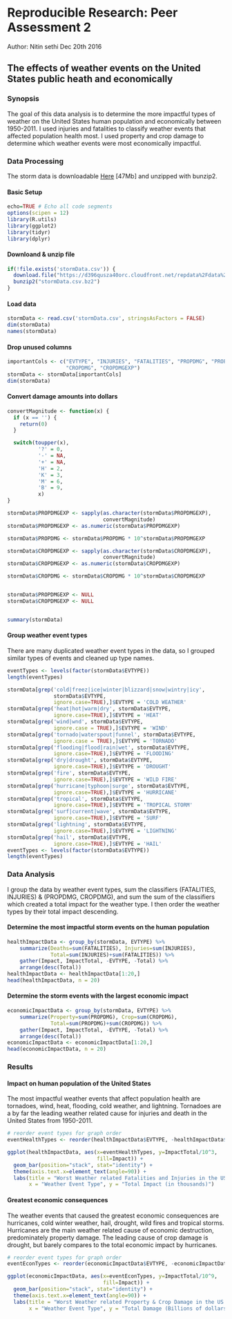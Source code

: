 # Reproducible Research: Peer Assessment 2
Author: Nitin sethi
Dec 20th 2016

## The effects of weather events on the United States public heath and economically

### Synopsis
The goal of this data analysis is to determine the more impactful types of
weather on the United States human population and economically between
1950-2011. I used injuries and fatalities to classify weather events that
affected population health most. I used property and crop damage to determine
which weather events were most economically impactful.

### Data Processing
The storm data is downloadable [Here](https://d396qusza40orc.cloudfront.net/repdata%2Fdata%2FStormData.csv.bz2) [47Mb] and unzipped with bunzip2.

#### Basic Setup
```r
echo=TRUE # Echo all code segments
options(scipen = 12)
library(R.utils)
library(ggplot2)
library(tidyr)
library(dplyr)
```

#### Downloand & unzip file
```r
if(!file.exists('stormData.csv')) {
  download.file("https://d396qusza40orc.cloudfront.net/repdata%2Fdata%2FStormData.csv.bz2", destfile = "stormData.csv.bz2", method = 'curl')
  bunzip2("stormData.csv.bz2")
}
```

#### Load data
```r
stormData <- read.csv('stormData.csv', stringsAsFactors = FALSE)
dim(stormData)
names(stormData)
```


#### Drop unused columns
```r
importantCols <- c("EVTYPE", "INJURIES", "FATALITIES", "PROPDMG", "PROPDMGEXP",
                   "CROPDMG", "CROPDMGEXP")
stormData <- stormData[importantCols]
dim(stormData)
```

#### Convert damage amounts into dollars
```r
convertMagnitude <- function(x) {
  if (x == '') {
    return(0)
  }

  switch(toupper(x),
          '?' = 0,
          '-' = NA,
          '+' = NA,
          'H' = 2,
          'K' = 3,
          'M' = 6,
          'B' = 9,
          x)
}

stormData$PROPDMGEXP <- sapply(as.character(stormData$PROPDMGEXP),
                               convertMagnitude)
stormData$PROPDMGEXP <- as.numeric(stormData$PROPDMGEXP)

stormData$PROPDMG <- stormData$PROPDMG * 10^stormData$PROPDMGEXP

stormData$CROPDMGEXP <- sapply(as.character(stormData$CROPDMGEXP),
                               convertMagnitude)
stormData$CROPDMGEXP <- as.numeric(stormData$CROPDMGEXP)

stormData$CROPDMG <- stormData$CROPDMG * 10^stormData$CROPDMGEXP


stormData$PROPDMGEXP <- NULL
stormData$CROPDMGEXP <- NULL


summary(stormData)
```

#### Group weather event types

There are many duplicated weather event types in the data, so I grouped similar
types of events and cleaned up type names.
```r
eventTypes <- levels(factor(stormData$EVTYPE))
length(eventTypes)
```

```r
stormData[grep('cold|freez|ice|winter|blizzard|snow|wintry|icy',
               stormData$EVTYPE,
               ignore.case=TRUE),]$EVTYPE = 'COLD WEATHER'
stormData[grep('heat|hot|warm|dry', stormData$EVTYPE,
               ignore.case=TRUE),]$EVTYPE = 'HEAT'
stormData[grep('wind|wnd', stormData$EVTYPE,
               ignore.case = TRUE),]$EVTYPE = 'WIND'
stormData[grep('tornado|waterspout|funnel', stormData$EVTYPE,
               ignore.case = TRUE),]$EVTYPE = 'TORNADO'
stormData[grep('flooding|flood|rain|wet', stormData$EVTYPE,
               ignore.case=TRUE),]$EVTYPE = 'FLOODING'
stormData[grep('dry|drought', stormData$EVTYPE,
               ignore.case=TRUE),]$EVTYPE = 'DROUGHT'
stormData[grep('fire', stormData$EVTYPE,
               ignore.case=TRUE),]$EVTYPE = 'WILD FIRE'
stormData[grep('hurricane|typhoon|surge', stormData$EVTYPE,
               ignore.case=TRUE),]$EVTYPE = 'HURRICANE'
stormData[grep('tropical', stormData$EVTYPE,
               ignore.case=TRUE),]$EVTYPE = 'TROPICAL STORM'
stormData[grep('surf|current|wave', stormData$EVTYPE,
               ignore.case=TRUE),]$EVTYPE = 'SURF'
stormData[grep('lightning', stormData$EVTYPE,
               ignore.case=TRUE),]$EVTYPE = 'LIGHTNING'
stormData[grep('hail', stormData$EVTYPE,
               ignore.case=TRUE),]$EVTYPE = 'HAIL'
eventTypes <- levels(factor(stormData$EVTYPE))
length(eventTypes)
```

### Data Analysis

I group the data by weather event types, sum the classifiers 
(FATALITIES, INJURIES) & (PROPDMG, CROPDMG), and sum the sum of the classifiers
which created a total impact for the weather type. I then order the weather 
types by their total impact descending.

#### Determine the most impactful storm events on the human population
```r
healthImpactData <- group_by(stormData, EVTYPE) %>%
    summarize(Deaths=sum(FATALITIES), Injuries=sum(INJURIES),
              Total=sum(INJURIES)+sum(FATALITIES)) %>%
    gather(Impact, ImpactTotal, -EVTYPE, -Total) %>%
    arrange(desc(Total))
healthImpactData <- healthImpactData[1:20,]
head(healthImpactData, n = 20)

```

#### Determine the storm events with the largest economic impact
```r
economicImpactData <- group_by(stormData, EVTYPE) %>%
    summarize(Property=sum(PROPDMG), Crop=sum(CROPDMG),
              Total=sum(PROPDMG)+sum(CROPDMG)) %>%
    gather(Impact, ImpactTotal, -EVTYPE, -Total) %>%
    arrange(desc(Total))
economicImpactData <- economicImpactData[1:20,]
head(economicImpactData, n = 20)
```

### Results

#### Impact on human population of the United States

The most impactful weather events that affect population health are tornadoes,
wind, heat, flooding, cold weather, and lightning. Tornadoes are a by far the
leading weather related cause for injuries and death in the United States from
1950-2011.

```r
# reorder event types for graph order
eventHealthTypes <- reorder(healthImpactData$EVTYPE, -healthImpactData$Total)

ggplot(healthImpactData, aes(x=eventHealthTypes, y=ImpactTotal/10^3,
                             fill=Impact)) +
  geom_bar(position="stack", stat="identity") +
  theme(axis.text.x=element_text(angle=90)) +
  labs(title = "Worst Weather related Fatalities and Injuries in the US 1950-2011",
       x = "Weather Event Type", y = "Total Impact (in thousands)")
```

#### Greatest economic consequences

The weather events that caused the greatest economic consequences are
hurricanes, cold winter weather, hail, drought, wild fires and tropical storms.
Hurricanes are the main weather related cause of economic destruction,
predominately property damage.  The leading cause of crop damage is drought, but
barely compares to the total economic impact by hurricanes.

```r
# reorder event types for graph order
eventEconTypes <- reorder(economicImpactData$EVTYPE, -economicImpactData$Total)

ggplot(economicImpactData, aes(x=eventEconTypes, y=ImpactTotal/10^9,
                               fill=Impact)) +
  geom_bar(position="stack", stat="identity") +
  theme(axis.text.x=element_text(angle=90)) +
  labs(title = "Worst Weather related Property & Crop Damage in the US 1950-2011",
       x = "Weather Event Type", y = "Total Damage (Billions of dollars)")
```
